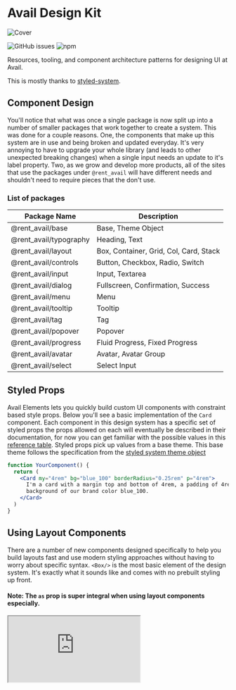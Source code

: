 # Avail Design Kit

![Cover](../design-kit-cover.png)

![GitHub issues](https://img.shields.io/github/issues/rentalutions/elements.svg?color=3ba68e&style=for-the-badge)
![npm](https://img.shields.io/npm/dm/@rent_avail/elements.svg?color=%2350e3c2&style=for-the-badge)

Resources, tooling, and component architecture patterns for designing UI at Avail.

This is mostly thanks to [styled-system](https://styled-system.com/).

## Component Design

You'll notice that what was once a single package is now split up into a number of smaller packages that work together to create a system. This was done for a couple reasons. One, the components that make up this system are in use and being broken and updated everyday. It's very annoying to have to upgrade your whole library (and leads to other unexpected breaking changes) when a single input needs an update to it's label property. Two, as we grow and develop more products, all of the sites that use the packages under `@rent_avail` will have different needs and shouldn't need to require pieces that the don't use.

### List of packages

| Package Name           | Description                            |
| ---------------------- | -------------------------------------- |
| @rent_avail/base       | Base, Theme Object                     |
| @rent_avail/typography | Heading, Text                          |
| @rent_avail/layout     | Box, Container, Grid, Col, Card, Stack |
| @rent_avail/controls   | Button, Checkbox, Radio, Switch        |
| @rent_avail/input      | Input, Textarea                        |
| @rent_avail/dialog     | Fullscreen, Confirmation, Success      |
| @rent_avail/menu       | Menu                                   |
| @rent_avail/tooltip    | Tooltip                                |
| @rent_avail/tag        | Tag                                    |
| @rent_avail/popover    | Popover                                |
| @rent_avail/progress   | Fluid Progress, Fixed Progress         |
| @rent_avail/avatar     | Avatar, Avatar Group                   |
| @rent_avail/select     | Select Input                           |

## Styled Props

Avail Elements lets you quickly build custom UI components with constraint based style props. Below you'll see a basic implementation of the `Card` component. Each component in this design system has a specific set of styled props the props allowed on each will eventually be described in their documentation, for now you can get familiar with the possible values in this [reference table](https://styled-system.com/table). Styled props pick up values from a base theme. This base theme follows the specification from the [styled system theme object](https://styled-system.com/theme-specification)

```jsx
function YourComponent() {
  return (
    <Card my="4rem" bg="blue_100" borderRadius="0.25rem" p="4rem">
      I'm a card with a margin top and bottom of 4rem, a padding of 4rem, and a
      background of our brand color blue_100.
    </Card>
  )
}
```

## Using Layout Components

There are a number of new components designed specifically to help you build layouts fast and use modern styling approaches without having to worry about specific syntax. `<Box/>` is the most basic element of the design system. It's exactly what it sounds like and comes with no prebuilt styling up front.

#### Note: The `as` prop is super integral when using layout components especially.

<iframe
  src="https://codesandbox.io/embed/holy-darkness-c258g?fontsize=16&hidenavigation=1&module=%2Fsrc%2FMain.js&theme=dark&view=editor"
  style={{
    marginTop: "4rem",
    width: "100%",
    height: "500px",
    border: 0,
    borderRadius: "4px",
    overflow: "hidden",
  }}
  title="avail-design-layout-components"
  allow="accelerometer; ambient-light-sensor; camera; encrypted-media; geolocation; gyroscope; hid; microphone; midi; payment; usb; vr"
  sandbox="allow-forms allow-modals allow-popups allow-presentation allow-same-origin allow-scripts"
/>
## Developer Enviroment The developer environment is split from this website entirely.
Storybook is a much easier way to build and test components without having to worry
about the overhead of documentation or other elements on the page. You get a sandbox
iframe that your component cannot bleed outside of and nice error boundaries are
setup. Unused currently but easy to implement are addons that will help test performance
and accessability.

